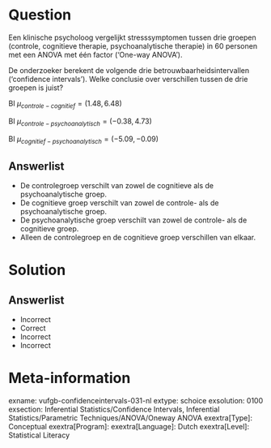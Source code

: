 Question
========

Een klinische psycholoog vergelijkt stresssymptomen tussen drie groepen (controle, cognitieve therapie, psychoanalytische therapie) in 60 personen met een ANOVA met één factor (‘One-way ANOVA’).

De onderzoeker berekent de volgende drie betrouwbaarheidsintervallen (‘confidence intervals’). Welke conclusie over verschillen tussen de drie groepen is juist?

BI $\mu_{controle-cognitief} = (1.48, 6.48)$

BI $\mu_{controle-psychoanalytisch} = (-0.38, 4.73)$

BI $\mu_{cognitief-psychoanalytisch} = (-5.09, -0.09)$

Answerlist
----------
* De controlegroep verschilt van zowel de cognitieve als de psychoanalytische groep.
* De cognitieve groep verschilt van zowel de controle- als de psychoanalytische groep.
* De psychoanalytische groep verschilt van zowel de controle- als de cognitieve groep.
* Alleen de controlegroep en de cognitieve groep verschillen van elkaar.


Solution
========

Answerlist
----------
* Incorrect
* Correct
* Incorrect
* Incorrect

Meta-information
================
exname: vufgb-confidenceintervals-031-nl
extype: schoice
exsolution: 0100
exsection: Inferential Statistics/Confidence Intervals, Inferential Statistics/Parametric Techniques/ANOVA/Oneway ANOVA
exextra[Type]: Conceptual
exextra[Program]: 
exextra[Language]: Dutch
exextra[Level]: Statistical Literacy